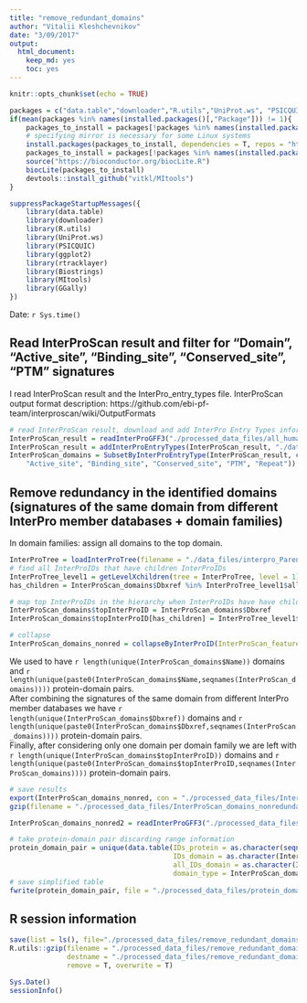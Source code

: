 ```yaml
---
title: "remove_redundant_domains"
author: "Vitalii Kleshchevnikov"
date: "3/09/2017"
output: 
  html_document: 
    keep_md: yes
    toc: yes
---
```


```r
knitr::opts_chunk$set(echo = TRUE)

packages = c("data.table","downloader","R.utils","UniProt.ws", "PSICQUIC", "ggplot2", "rtracklayer", "Biostrings", "MItools", "GGally")
if(mean(packages %in% names(installed.packages()[,"Package"])) != 1){
    packages_to_install = packages[!packages %in% names(installed.packages()[,"Package"])]
    # specifying mirror is necessary for some Linux systems
    install.packages(packages_to_install, dependencies = T, repos = "http://mirrors.ebi.ac.uk/CRAN/")
    packages_to_install = packages[!packages %in% names(installed.packages()[,"Package"])]
    source("https://bioconductor.org/biocLite.R")
    biocLite(packages_to_install)
    devtools::install_github("vitkl/MItools")
}

suppressPackageStartupMessages({
    library(data.table)
    library(downloader)
    library(R.utils)
    library(UniProt.ws)
    library(PSICQUIC)
    library(ggplot2)
    library(rtracklayer)
    library(Biostrings)
    library(MItools)
    library(GGally)
})
```

Date: `r Sys.time()`

## Read InterProScan result and filter for "Domain", "Active_site", "Binding_site", "Conserved_site", "PTM" signatures

I read InterProScan result and the InterPro_entry_types file. InterProScan output format description: https://github.com/ebi-pf-team/interproscan/wiki/OutputFormats  

```r
# read InterProScan result, download and add InterPro Entry Types information, extract from relevant columns and add names metadata and sequence length information
InterProScan_result = readInterProGFF3("./processed_data_files/all_human_viral_protein_domains092017.gff3.gz", processed = F)
InterProScan_result = addInterProEntryTypes(InterProScan_result, "./data_files/entry.list")
InterProScan_domains = SubsetByInterProEntryType(InterProScan_result, c("Domain", 
    "Active_site", "Binding_site", "Conserved_site", "PTM", "Repeat"))
```

## Remove redundancy in the identified domains (signatures of the same domain from different InterPro member databases + domain families)

In domain families: assign all domains to the top domain.

```r
InterProTree = loadInterProTree(filename = "./data_files/interpro_ParentChildTreeFile.txt")
# find all InterProIDs that have children InterProIDs
InterProTree_level1 = getLevelXchildren(tree = InterProTree, level = 1) 
has_children = InterProScan_domains$Dbxref %in% InterProTree_level1$allchildren

# map top InterProIDs in the hierarchy when InterProIDs have have children InterProIDs
InterProScan_domains$topInterProID = InterProScan_domains$Dbxref
InterProScan_domains$topInterProID[has_children] = InterProTree_level1$level1[match(InterProScan_domains$Dbxref, InterProTree_level1$allchildren)][has_children]

# collapse 
InterProScan_domains_nonred = collapseByInterProID(InterProScan_features = InterProScan_domains, id_col = "topInterProID")
```

We used to have `r length(unique(InterProScan_domains$Name))` domains and `r length(unique(paste0(InterProScan_domains$Name,seqnames(InterProScan_domains))))` protein-domain pairs.   
After combining the signatures of the same domain from different InterPro member databases we have `r length(unique(InterProScan_domains$Dbxref))` domains and `r length(unique(paste0(InterProScan_domains$Dbxref,seqnames(InterProScan_domains))))` protein-domain pairs.   
Finally, after considering only one domain per domain family we are left with `r length(unique(InterProScan_domains$topInterProID))` domains and `r length(unique(paste0(InterProScan_domains$topInterProID,seqnames(InterProScan_domains))))` protein-domain pairs.  

```r
# save results
export(InterProScan_domains_nonred, con = "./processed_data_files/InterProScan_domains_nonredundant.gff3", format = "gff3")
gzip(filename = "./processed_data_files/InterProScan_domains_nonredundant.gff3", destname = "./processed_data_files/InterProScan_domains_nonredundant.gff3.gz", overwrite = T, remove = T)

InterProScan_domains_nonred2 = readInterProGFF3("./processed_data_files/InterProScan_domains_nonredundant.gff3.gz", processed = T)

# take protein-domain pair discarding range information
protein_domain_pair = unique(data.table(IDs_protein = as.character(seqnames(InterProScan_domains_nonred)),
                                        IDs_domain = as.character(InterProScan_domains_nonred$topInterProID),
                                        all_IDs_domain = as.character(InterProScan_domains_nonred$Dbxref),
                                        domain_type = InterProScan_domains_nonred$ENTRY_TYPE))
# save simplified table
fwrite(protein_domain_pair, file = "./processed_data_files/protein_domain_pair", sep = "\t")
```

## R session information

```r
save(list = ls(), file="./processed_data_files/remove_redundant_domains_clust.RData")
R.utils::gzip(filename = "./processed_data_files/remove_redundant_domains_clust.RData",
              destname = "./processed_data_files/remove_redundant_domains_clust.RData.gz",
              remove = T, overwrite = T)

Sys.Date()
sessionInfo()
```